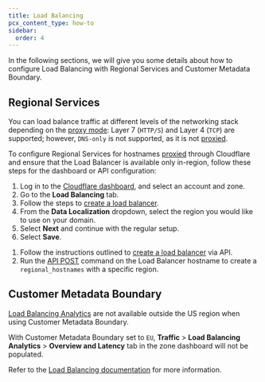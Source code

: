 ```yaml
---
title: Load Balancing
pcx_content_type: how-to
sidebar:
  order: 4
---
```



In the following sections, we will give you some details about how to configure Load Balancing with Regional Services and Customer Metadata Boundary.

## Regional Services

You can load balance traffic at different levels of the networking stack depending on the [proxy mode](/load-balancing/understand-basics/proxy-modes/): Layer 7 (`HTTP/S`) and Layer 4 (`TCP`) are supported; however, `DNS-only` is not supported, as it is not [proxied](/dns/proxy-status/).

To configure Regional Services for hostnames [proxied](/dns/proxy-status/) through Cloudflare and ensure that the Load Balancer is available only in-region, follow these steps for the dashboard or API configuration:

<Tabs syncKey="dashPlusAPI"> <TabItem label="Dashboard">

1. Log in to the [Cloudflare dashboard](https://dash.cloudflare.com/), and select an account and zone.
2. Go to the **Load Balancing** tab.
3. Follow the steps to [create a load balancer](/load-balancing/load-balancers/create-load-balancer/#create-a-load-balancer).
4. From the **Data Localization** dropdown, select the region you would like to use on your domain.
5. Select **Next** and continue with the regular setup.
6. Select **Save**.

</TabItem>

<TabItem label="API">

1. Follow the instructions outlined to [create a load balancer](/load-balancing/load-balancers/create-load-balancer/#create-a-load-balancer) via API.
2. Run the [API POST](/data-localization/regional-services/get-started/#configure-regional-services-via-api) command on the Load Balancer hostname to create a `regional_hostnames` with a specific region.

</TabItem> </Tabs>

## Customer Metadata Boundary

[Load Balancing Analytics](/load-balancing/reference/load-balancing-analytics/) are not available outside the US region when using Customer Metadata Boundary.

With Customer Metadata Boundary set to `EU`, **Traffic** > **Load Balancing Analytics** > **Overview and Latency** tab in the zone dashboard will not be populated.

Refer to the [Load Balancing documentation](/load-balancing/) for more information.
